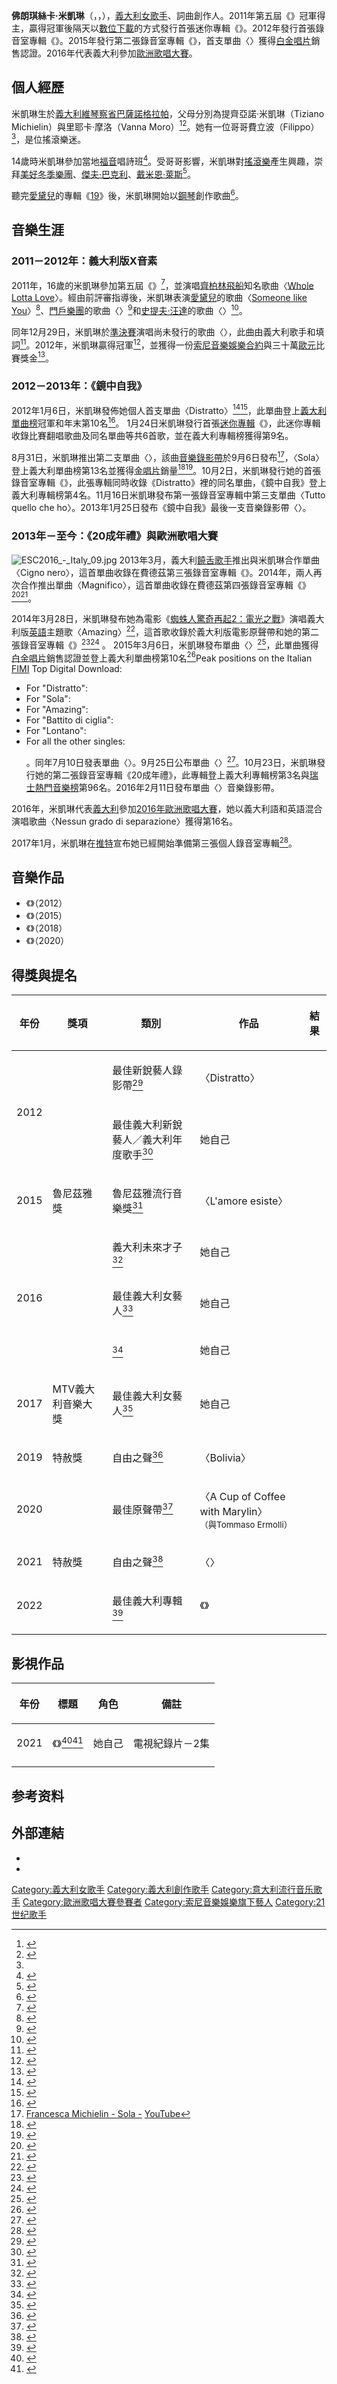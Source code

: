 {{noteTA
|G1=Music
|G2=Movie
|G3=TV
}}
{{藝人
| 姓名 = Francesca Michielin<br>佛朗琪絲卡·米凱琳
| 類型 = 女歌手
| 圖片 = ESC2016 - Italy Meet & Greet 02 - Francesca Michielin (cropped).jpg
| 圖片尺寸 =250px
| 圖片簡介 = 米凱琳於[[2016年歐洲歌唱大賽|2016年歐洲歌唱大賽]][[記者會|記者會]]
| 本名 = Francesca Michielin
| 外文名 =
| 外文 =
| 羅馬拼音 =
| 英文名 = 
| 暱稱 = 
| 其他藝名 = 
| 國籍 = 
| 民族 = 
| 籍貫 =
| 出生日期 = {{Birth date and age|1995|2|25|df=yes}}
| 出生地點 = {{ITA}}[[維琴察省|維琴察省]][[巴薩諾格拉帕|巴薩諾格拉帕]]
| 逝世日期 =
| 逝世地點 =
| 職業 = [[歌手|歌手]]、詞曲創作人
| 語言 =
| 三圍 =
| 教育程度 = 
| 宗教信仰 =
| 配偶 =
| 兒女 =
| 父母 = 
| 音樂類型 = [[流行音樂|流行音樂]]
| 演奏樂器 = [[鋼琴|鋼琴]]、[[電貝斯|電貝斯]]<ref>{{cite web | url = http://www.ilgiornaledivicenza.it/stories/Cultura_e_Spettacoli/321882_x-factor_francesca_talento_naturale/?refresh_ce | work = Il Giornale di Vicenza | language = it | accessdate = 13 January 2012 | title = X-Factor, Francesca? "Talento naturale" | date = 8 January 2012 | author = Stefano Rossi | archive-url = https://archive.is/20120802082254/http://www.ilgiornaledivicenza.it/stories/Cultura_e_Spettacoli/321882_x-factor_francesca_talento_naturale/?refresh_ce | archive-date = 2012-08-02 | dead-url = yes }}</ref>
| 出道地點 =
| 出道作 =
| 出道日期 =
| 代表作 =
| 活躍年代 = 2011年 - 至今
| 唱片公司 = [[索尼音樂娛樂|索尼音樂娛樂]]
| 經紀公司 =
| 網站 = {{URL|francescamichielin.it}}
| 相關團體 = 
| 獎項 =
| IMDb =
| 現任成員 =
| 過往成員 =
| 電影 = 
| 舞台劇 =
| 書籍 =
}}

'''佛朗琪絲卡·米凱琳'''（{{lang-it|'''Francesca Michielin'''}}，{{IPA-it|franˈtʃeska mikjeˈlin}}，{{bd|1995年|2月25日|catidx=Stone}}），[[義大利|義大利]][[女歌手|女歌手]]、詞曲創作人。2011年第五屆《{{le|義大利版X音素|X Factor (Italian TV series)}}》冠軍得主，贏得冠軍後隔天以[[數位下載|數位下載]]的方式發行首張迷你專輯《{{le|Distratto (EP)|Distratto (EP)|Distratto}}》。2012年發行首張錄音室專輯《{{le|鏡中自我 (專輯)|Riflessi di me|鏡中自我}}》。2015年發行第二張錄音室專輯《{{le|20成年禮|di20}}》，首支單曲〈{{le|L'amore esiste|L'amore esiste}}〉獲得[[白金唱片|白金唱片]]銷售認證。2016年代表義大利參加[[歐洲歌唱大賽|歐洲歌唱大賽]]。

== 個人經歷 ==
米凱琳生於[[義大利|義大利]][[維琴察省|維琴察省]][[巴薩諾格拉帕|巴薩諾格拉帕]]，父母分別為提齊亞諾·米凱琳（Tiziano Michielin）與里耶卡·摩洛（Vanna Moro）<ref name="SecoloXIX">{{cite web | url = http://www.ilsecoloxix.it/p/cultura/2012/01/07/AOYKfWdB-factor_francesca_torna.shtml | work = [[Il_Secolo_XIX|Il Secolo XIX]] | language = it | accessdate = 13 January 2012 | title = X Factor, Francesca torna a casa | date = 7 January 2012 | archiveurl = https://web.archive.org/web/20130524060442/http://www.ilsecoloxix.it/p/cultura/2012/01/07/AOYKfWdB-factor_francesca_torna.shtml | archivedate = 2013-05-24 | deadurl = no }}</ref><ref>{{cite web | url = http://www.corrieredelveneto.corriere.it/vicenza/notizie/cronaca/2012/9-gennaio-2012/francesca-torna-banchi-ma-solo-un-ora-poi-diretta-radio-105-1902796329977.shtml | work = [[Corriere_del_Veneto|Corriere del Veneto]] | language = it | accessdate = 13 January 2012 | title = Francesca torna fra i banchi ma solo per un'ora. Poi diretta a Radio 105 | author = Gian Maria Collicelli | date = 9 January 2012 | archiveurl = https://web.archive.org/web/20120113041733/http://corrieredelveneto.corriere.it/vicenza/notizie/cronaca/2012/9-gennaio-2012/francesca-torna-banchi-ma-solo-un-ora-poi-diretta-radio-105-1902796329977.shtml | archivedate = 2012-01-13 | deadurl = no }}</ref>。她有一位哥哥費立波（Filippo）<ref name=SecoloXIX/>，是位搖滾樂迷。

14歲時米凱琳參加當地[[福音|福音]]唱詩班<ref>{{cite web | url = http://xfactor.sky.it/2011/11/10/francesca/ | publisher = [[X_Factor_(Italy)|X Factor (Italy)]] | language = it | accessdate = 13 January 2012 | title = Francesca - Il Profilo | date = 10 November 2011 | archiveurl = https://web.archive.org/web/20130609140103/http://xfactor.sky.it/2011/11/10/francesca/ | archivedate = 2013-06-09 | deadurl = yes }}</ref>。受哥哥影響，米凱琳對[[搖滾樂|搖滾樂]]產生興趣，崇拜[[美好冬季樂團|美好冬季樂團]]、[[傑夫·巴克利|傑夫·巴克利]]、[[戴米恩·萊斯|戴米恩·萊斯]]<ref name="Corriere130112">{{cite web | url = http://www.corriere.it/spettacoli/12_gennaio_07/francesca-scuola-rock_6d5a0dac-3903-11e1-af60-0a4a95cfbebb.shtml | work = [[Corriere_della_Sera|Corriere della Sera]] | language = it | accessdate = 13 January 2012 | date = 7 January 2012 | author = Andrea Laffranchi | title = Francesca, scuola e rock. "Così non mi brucerò" | archiveurl = https://web.archive.org/web/20120430213159/http://www.corriere.it/spettacoli/12_gennaio_07/francesca-scuola-rock_6d5a0dac-3903-11e1-af60-0a4a95cfbebb.shtml | archivedate = 2012-04-30 | deadurl = no }}</ref>。

聽完[[愛黛兒|愛黛兒]]的專輯《[[19_(愛黛兒專輯)|19]]》後，米凱琳開始以[[鋼琴|鋼琴]]創作歌曲<ref>{{cite web|url=http://www.sorrisi.com/musica/francesca-michielin-intervista-integrale-di20are-eurovision/|work=[[TV_Sorrisi_e_Canzoni|TV Sorrisi e Canzoni]]|language=it|accessdate=28 February 2016|title=Francesca Michielin: Non vedo l’ora di andare all’Eurovision|date=26 February 2016|author=Francesco Chignola|archivedate=2016-02-27|archiveurl=https://web.archive.org/web/20160227231510/http://www.sorrisi.com/musica/francesca-michielin-intervista-integrale-di20are-eurovision/|dead-url=yes}}</ref>。

== 音樂生涯 ==
=== 2011－2012年：義大利版X音素 ===
2011年，16歲的米凱琳參加第五屆《{{le|義大利版X音素|X Factor (Italian TV series)}}》<ref>{{cite web | url = http://www.rockol.it/biografia/Francesca-Michielin | publisher = Rockol.it | accessdate = 13 January 2012 | title = Francesca Michielin - Biografia | language = it | archiveurl = https://web.archive.org/web/20120116001020/http://www.rockol.it/biografia/Francesca-Michielin | archivedate = 2012-01-16 | deadurl = no }}</ref>，並演唱[[齊柏林飛船|齊柏林飛船]]知名歌曲〈[[Whole_Lotta_Love|Whole Lotta Love]]〉。經由前評審{{le|西蒙娜·文圖拉|Simona Ventura}}指導後，米凱琳表演[[愛黛兒|愛黛兒]]的歌曲〈[[Someone_like_You|Someone like You]]〉<ref>{{cite web | url = http://corrieredelveneto.corriere.it/veneto/notizie/cultura_e_tempolibero/2011/18-novembre-2011/francesca-incanta-x-factor-la-rivelazione-sei-tu-1902219628700.shtml | work = Corriere del Veneto | language = it | accessdate = 13 January 2012 | title = Francesca incanta "X Factor". "La rivelazione sei tu" | date = 18 November 2011 | author = Eleonora Cazzaro | archiveurl = https://web.archive.org/web/20140201215030/http://corrieredelveneto.corriere.it/veneto/notizie/cultura_e_tempolibero/2011/18-novembre-2011/francesca-incanta-x-factor-la-rivelazione-sei-tu-1902219628700.shtml | archivedate = 2014-02-01 | deadurl = no }}</ref>、[[門戶樂團|門戶樂團]]的歌曲〈{{le|Roadhouse Blues|Roadhouse Blues}}〉<ref>{{cite web| url = http://www.adnkronos.com/IGN/News/Spettacolo/Per-X-Factor-semifinale-a-doppia-eliminazione-Venditti-ospite-della-serata_312795250179.html| publisher = [[Adnkronos|Adnkronos]]| language = it| accessdate = 13 January 2012| title = Per X Factor semifinale a doppia eliminazione, Venditti ospite della serata| date = 28 December 2011| archiveurl = https://web.archive.org/web/20140202104122/http://www.adnkronos.com/IGN/News/Spettacolo/Per-X-Factor-semifinale-a-doppia-eliminazione-Venditti-ospite-della-serata_312795250179.html| archivedate = 2014-02-02| deadurl = no}}</ref>和[[史提夫·汪達|史提夫·汪達]]的歌曲〈{{le|Higher Ground (史提夫·汪達歌曲)|Higher Ground (Stevie Wonder song)|Higher Ground}}〉<ref>{{cite web | url = http://www.adnkronos.com/IGN/ext/printNews.php?sec=News&cat=Spettacolo&loid=3.1.2724970410 | publisher = [[Adnkronos|Adnkronos]] | language = it | accessdate = 13 January 2012 | title = Tv: X Factor, domani la sfida tra i magnifici 9 | date = 7 December 2011 | archiveurl = https://web.archive.org/web/20140202104119/http://www.adnkronos.com/IGN/ext/printNews.php?sec=News&cat=Spettacolo&loid=3.1.2724970410 | archivedate = 2014-02-02 | deadurl = no }}</ref>。

同年12月29日，米凱琳於[[準決賽|準決賽]]演唱尚未發行的歌曲〈{{le|Distratto|Distratto}}〉，此曲由義大利歌手{{le|埃莉薩 (義大利歌手)|Elisa (Italian singer)|埃莉薩}}和{{le|魯貝托·卡薩利諾|Roberto Casalino}}填詞<ref>{{cite web | url = http://corrieredelveneto.corriere.it/veneto/notizie/cultura_e_tempolibero/2011/30-dicembre-2011/sedicenne-bassano-conquista-finalissima--1902698431942.shtml | work = Corriere del Veneto | language = it | date = 30 December 2011 | title = La sedicenne di Bassano conquista la finalissima | author = Gian Maria Collicelli | accessdate = 13 January 2012 | archiveurl = https://web.archive.org/web/20120304165845/http://corrieredelveneto.corriere.it/veneto/notizie/cultura_e_tempolibero/2011/30-dicembre-2011/sedicenne-bassano-conquista-finalissima--1902698431942.shtml | archivedate = 2012-03-04 | deadurl = no }}</ref>。2012年，米凱琳贏得冠軍<ref>{{cite web | url = http://ricerca.repubblica.it/repubblica/archivio/repubblica/2012/01/06/factor-vince-francesca-tra-asia-morgan.html | work = [[la_Repubblica|la Repubblica]] | accessdate = 13 January 2012 | title = X Factor, vince Francesca e tra Asia e Morgan scoppia la pax televisiva | date = 6 January 2012 | author = Carlo Moretti | archive-date = 2017-08-18 | archive-url = https://web.archive.org/web/20170818044933/http://ricerca.repubblica.it/repubblica/archivio/repubblica/2012/01/06/factor-vince-francesca-tra-asia-morgan.html | dead-url = no }}</ref>，並獲得一份[[索尼音樂娛樂|索尼音樂娛樂]][[合約|合約]]與三十萬[[歐元|歐元]]比賽獎金<ref>{{cite web | url = http://www.rssnotizie.com/x-factor-5-la-storia-del-successo-di-francesca-michelin/125334/ | publisher = RSS Notizie | language = it | accessdate = 13 January 2012 | title = X Factor 5: la storia del successo di Francesca Michelin | date = 7 January 2012 | archive-url = https://archive.is/20120909234017/http://www.rssnotizie.com/x-factor-5-la-storia-del-successo-di-francesca-michelin/125334/ | archive-date = 2012-09-09 | dead-url = yes }}</ref>。

=== 2012－2013年：《鏡中自我》 ===
2012年1月6日，米凱琳發佈她個人首支單曲〈Distratto〉<ref name=Panorama7>{{Cite web | url = http://blog.panorama.it/culturaesocieta/2011/12/29/x-factor-la-diretta-web-della-settima-puntata-commentata-su-panoramait/ | work = [[Panorama_(Italian_magazine)|Panorama]] | date = 29 December 2011 | title = X Factor: la diretta web della settima puntata commentata su Panorama.it, Nicole e Jessica le eliminate dal talent show | language = it | accessdate = 14 January 2012 | author = Alessandro Alicandri | archive-url = https://web.archive.org/web/20120108063019/http://blog.panorama.it/culturaesocieta/2011/12/29/x-factor-la-diretta-web-della-settima-puntata-commentata-su-panoramait/ | archive-date = 2012-01-08 | dead-url = yes }}</ref><ref>{{Cite web | url = http://www3.lastampa.it/spettacoli/sezioni/articolo/lstp/436191/ | work = [[La_Stampa|La Stampa]] | language = it | accessdate = 14 January 2012 | title = X Factor, semifinale con doppia eliminazione e Venditti come ospite | date = 29 December 2011 | archive-date = 2013-02-18 | archive-url = https://archive.today/20130218203310/http://www3.lastampa.it/spettacoli/sezioni/articolo/lstp/436191/ | dead-url = yes }}</ref>，此單曲登上[[義大利單曲榜|義大利單曲榜]]冠軍和年末第10名<ref>{{Cite web | url = http://www.tgcom24.mediaset.it/spettacolo/articoli/1077092/ferro-e-il-re-degli-album-piu-venduti-nel-2012.shtml | work = [[TGCOM|TGCOM]] | publisher = [[Mediaset|Mediaset]] | accessdate = 14 January 2013 | title = Ferro è il re degli album più venduti nel 2012 | date = 14 January 2013 | language = it | archive-date = 2019-04-04 | archive-url = https://web.archive.org/web/20190404171509/https://www.tgcom24.mediaset.it/spettacolo/articoli/1077092/ferro-e-il-re-degli-album-piu-venduti-nel-2012.shtml | dead-url = no }}</ref>。
1月24日米凱琳發行首張[[迷你專輯|迷你專輯]]《{{le|Distratto (EP)|Distratto (EP)|Distratto}}》，此迷你專輯收錄比賽翻唱歌曲及同名單曲等共6首歌，並在義大利專輯榜獲得第9名。

8月31日，米凱琳推出第二支單曲〈{{le|Sola (佛朗琪絲卡·米凱琳歌曲)|Sola (Francesca Michielin song)|Sola}}〉，該曲[[音樂錄影帶|音樂錄影帶]]於9月6日發布<ref>[https://www.youtube.com/watch?v=FVRwz9kSZWs Francesca Michielin - Sola -] {{Wayback|url=https://www.youtube.com/watch?v=FVRwz9kSZWs |date=20171129171655 }} [[YouTube|YouTube]]</ref>，〈Sola〉登上義大利單曲榜第13名並獲得[[金唱片|金唱片]]銷量<ref>{{cite web|url=http://www.fimi.it/main/chart_id/1570|publisher=[[Federation_of_the_Italian_Music_Industry|Federation of the Italian Music Industry]]|language=it|accessdate=27 October 2013|title=Archivio - Top Digital Download - Classifica settimanale WK 42 (dal 15-10-2012 al 21-10-2012)|archiveurl=https://web.archive.org/web/20131018014017/http://www.fimi.it/main/chart_id/1570|archivedate=2013-10-18|deadurl=yes}}</ref><ref name="Certifications">{{cite certification |region=Italy|type=single|artist=Francesca Michielin|accessdate=29 February 2016}}</ref>。10月2日，米凱琳發行她的首張錄音室專輯《{{le|鏡中自我 (專輯)|Riflessi di me|鏡中自我}}》，此張專輯同時收錄《Distratto》裡的同名單曲，《鏡中自我》登上義大利專輯榜第4名。11月16日米凱琳發布第一張錄音室專輯中第三支單曲〈Tutto quello che ho〉。2013年1月25日發布《鏡中自我》最後一支音樂錄影帶〈{{link-it|Se cadrai|Se cadrai}}〉。

=== 2013年－至今：《20成年禮》與歐洲歌唱大賽 ===
[[File:ESC2016_-_Italy_09.jpg|thumb]]
2013年3月，義大利[[饒舌歌手|饒舌歌手]]{{le|費德茲|Fedez}}推出與米凱琳合作單曲〈Cigno nero〉，這首單曲收錄在費德茲第三張錄音室專輯《{{link-it|歡愉洗腦藝術|Sig. Brainwash - l'arte di accontentare}}》。2014年，兩人再次合作推出單曲〈Magnifico〉，這首單曲收錄在費德茲第四張錄音室專輯《{{link-it|流行霸主|Pop-Hoolista}}》<ref>{{cite web|url=http://www.ilmattino.it/napolismart/musica/il_cigno_nero_di_fedez/notizie/274185.shtml|work=[[Il_Mattino|Il Mattino]]|language=it|accessdate=13 July 2013|title=Il Cigno nero di Fedez|archive-date=2017-11-07|archive-url=https://web.archive.org/web/20171107113856/https://www.ilmattino.it/napolismart/musica/il_cigno_nero_di_fedez/notizie/274185.shtml|dead-url=no}}</ref><ref>{{cite web|url=http://www.radioitalia.it/news/nuova_uscita/5596_francesca_michielin_duetta_con_fedez_in_%22cigno_nero%22.php|publisher=[[Radio_Italia_Solo_Musica_Italiana|Radio Italia Solo Musica Italiana]]|language=it|accessdate=11 September 2013|title=Francesca Michielin duetta con Fedez in Cigno nero|archiveurl=https://web.archive.org/web/20130308100905/http://www.radioitalia.it/news/nuova_uscita/5596_francesca_michielin_duetta_con_fedez_in_%22cigno_nero%22.php|archivedate=2013-03-08|deadurl=yes}}</ref>。

2014年3月28日，米凱琳發布她為電影《[[蜘蛛人驚奇再起2：電光之戰|蜘蛛人驚奇再起2：電光之戰]]》演唱義大利版[[英語|英語]]主題歌〈Amazing〉<ref>{{cite web|url=http://www.earone.it/news/francesca_michielin_amazing_radio_date_28_03_2014_10071033/|publisher=Earone.it|language=it|accessdate=14 April 2014|title=Francesca Michielin – Amazing (Radio Date: 28-03-2014)|archivedate=2014-04-14|archiveurl=https://web.archive.org/web/20140414203422/http://www.earone.it/news/francesca_michielin_amazing_radio_date_28_03_2014_10071033/|author=Gianluca Guido|date=25 March 2014|dead-url=no}}</ref>，這首歌收錄於義大利版電影原聲帶和她的第二張錄音室專輯《{{le|20成年禮|di20}}》<ref>{{cite web|url=http://skyuno.sky.it/skyuno/news/2014/04/08/francesca_michielin_presenta_video_amazing_sky_uno_spiderman.html|publisher=[[Sky_Italia|Sky Italia]]|language=it|date=11 April 2014|title=Francesca Michielin canta Spiderman... Amazing|accessdate=14 April 2014|archiveurl=https://web.archive.org/web/20140414203048/http://skyuno.sky.it/skyuno/news/2014/04/08/francesca_michielin_presenta_video_amazing_sky_uno_spiderman.html|archivedate=2014-04-14|dead-url=no}}</ref><ref name="RockolApril2014">{{cite web|url=http://www.rockol.it/news-592651/francesca-michielin-amazing-onore-far-parte-di-questo-progetto|publisher=Rockol.it|language=it|accessdate=14 April 2014|title=Francesca Michielin su 'Amazing': 'E' un onore far parte di questo progetto'|author=Mattia Marzi|date=14 April 2014|archiveurl=https://web.archive.org/web/20140414203225/http://www.rockol.it/news-592651/francesca-michielin-amazing-onore-far-parte-di-questo-progetto|archivedate=2014-04-14|dead-url=no}}</ref> 。
2015年3月6日，米凱琳發布單曲〈{{le|L'amore esiste|L'amore esiste}}〉<ref>{{cite web|url=http://www.ansa.it/sito/notizie/cultura/musica/2015/03/05/nuovo-album-per-francesca-michielin_95d8d0e2-5cf0-4387-8beb-d8763acf386b.html|publisher=[[Agenzia_Nazionale_Stampa_Associata|Agenzia Nazionale Stampa Associata]]|date=5 March 2015|title=Nuovo album per Francesca Michielin|archivedate=2015-03-23|archiveurl=https://www.webcitation.org/6XFlTnWFM?url=http://www.ansa.it/sito/notizie/cultura/musica/2015/03/05/nuovo-album-per-francesca-michielin_95d8d0e2-5cf0-4387-8beb-d8763acf386b.html|access-date=2015-03-23|dead-url=no}}</ref>，此單曲獲得[[白金唱片|白金唱片]]銷售認證並登上義大利單曲榜第10名<ref>{{cite web | url = http://adnkronos.com/IGN/News/Spettacolo/Musica-classifiche-ancora-in-vetta-Lamore-e-una-cosa-semplice-di-Tiziano-Ferro_312849655382.html | publisher = [[Adnkronos|Adnkronos]] | language = it | accessdate = 13 January 2012 | title = Musica: classifiche, ancora in vetta 'L'amore e' una cosa semplice' di Tiziano Ferro | date = 12 January 2012 | archiveurl = https://web.archive.org/web/20131029190232/http://adnkronos.com/IGN/News/Spettacolo/Musica-classifiche-ancora-in-vetta-Lamore-e-una-cosa-semplice-di-Tiziano-Ferro_312849655382.html | archivedate = 2013-10-29 | deadurl = no }}</ref><ref name="FIMISingle">Peak positions on the Italian [[FIMI|FIMI]] Top Digital Download:
* For "Distratto": {{cite web | url = http://www.fimi.it/classifiche_result_digital.php?anno=2012&mese=01&id=331 | publisher = [[Federation_of_the_Italian_Music_Industry|Federation of the Italian Music Industry]] | language = it | accessdate = 13 January 2012 | title = Top Digital Download – Classifica settimanale dal 02/01/2012 al 08/01/2012 | archiveurl = https://web.archive.org/web/20131018014017/http://www.fimi.it/main/chart_id/1570 | archivedate = 2013-10-18 | deadurl = yes }}
* For "Sola": {{cite web|url=http://www.fimi.it/main/chart_id/1570|publisher=[[Federation_of_the_Italian_Music_Industry|Federation of the Italian Music Industry]]|language=it|accessdate=27 October 2013|title=Archivio – Top Digital Download – Classifica settimanale WK 42 (dal 15-10-2012 al 21-10-2012)|archiveurl=https://web.archive.org/web/20131018014017/http://www.fimi.it/main/chart_id/1570|archivedate=2013-10-18|deadurl=yes}}
* For "Amazing": {{Cite web|url=http://www.fimi.it/classifiche#/category:digital/year:2015/id:1789/page:1|title=Classifica settimanale WK 15 (dal 2014-04-07 al 2014-04-13)|accessdate=16 August 2015|publisher=[[Federation_of_the_Italian_Music_Industry|Federation of the Italian Music Industry]]|archive-date=2015-02-10|archive-url=https://web.archive.org/web/20150210143711/http://www.fimi.it/classifiche#/category:digital/year:2015/id:1789/page:1|dead-url=no}}
* For "Battito di ciglia": {{cite web|url=http://www.fimi.it/classifiche#/category:digital/year:2015/id:2090/page:1|publisher=[[Federation_of_the_Italian_Music_Industry|Federation of the Italian Music Industry]]|language=it|accessdate=18 August 2015|title=Classifica settimanale WK 32 (dal 2015-08-07 al 2015-08-13)|archive-date=2015-02-10|archive-url=https://web.archive.org/web/20150210143711/http://www.fimi.it/classifiche#/category:digital/year:2015/id:2090/page:1|dead-url=no}}
* For "Lontano": {{cite web|url=http://fimi.it/classifiche#/category:digital/year:2015/id:2135/page:1|publisher=[[Federation_of_the_Italian_Music_Industry|Federation of the Italian Music Industry]]|language=it|accessdate=30 October 2015|title=Classifica settimanale WK 43 (dal 2015-10-23 al 2015-10-29)|archive-date=2017-01-11|archive-url=https://web.archive.org/web/20170111221723/http://www.fimi.it/classifiche#/category:digital/year:2015/id:2135/page:1|dead-url=no}}
* For all the other singles: {{cite web|url=http://italiancharts.com/search.asp?search=Francesca+Michielin&cat=s|publisher=Italiancharts.com. Hung Medien|accessdate=20 July 2015|title=Italian Charts – Francesca Michielin – Singles|archive-date=2015-07-26|archive-url=https://web.archive.org/web/20150726072042/http://italiancharts.com/search.asp?search=Francesca+Michielin&cat=s|dead-url=no}}</ref>。同年7月10日發表單曲〈{{link-it|Battito di ciglia|Battito di ciglia}}〉。9月25日公布單曲〈{{link-it|Lontano|Lontano}}〉<ref>{{cite web|url=http://www.rockol.it/news-645229/francesca-michielin-battito-di-ciglia---nuovo-singolo-disco-settembre|publisher=Rockol.it|accessdate=20 July 2015|title=Francesca Michielin, esce il singolo Battito di ciglia e a settembre il nuovo album|date=10 July 2015|archive-date=2015-11-14|archive-url=https://web.archive.org/web/20151114094806/http://www.rockol.it/news-645229/francesca-michielin-battito-di-ciglia---nuovo-singolo-disco-settembre|dead-url=no}}</ref>。10月23日，米凱琳發行她的第二張錄音室專輯《20成年禮》，此專輯登上義大利專輯榜第3名與[[瑞士熱門音樂榜|瑞士熱門音樂榜]]第96名。2016年2月11日發布單曲〈{{le|Nessun grado di separazione|Nessun grado di separazione}}〉音樂錄影帶。

2016年，米凱琳代表[[義大利在歐洲歌唱大賽之歷年表現|義大利]]參加[[2016年歐洲歌唱大賽|2016年歐洲歌唱大賽]]，她以義大利語和英語混合演唱歌曲〈Nessun grado di separazione〉獲得第16名。

2017年1月，米凱琳在[[推特|推特]]宣布她已經開始準備第三張個人錄音室專輯<ref>{{cite web|url=http://www.radioitalia.it/news/francesca_michielin/evento/13820_francesca_michielin_inizia_i_lavori_sul_nuovo_album_%E2%80%9Csono_felice%E2%80%9D.php|publisher=[[Radio_Italia_Solo_Musica_Italiana|Radio Italia Solo Musica Italiana]]|language=it|accessdate=29 January 2017|title=Francesca Michielin inizia i lavori sul nuovo album: sono felice|date=28 January 2017|archive-date=2018-06-19|archive-url=https://web.archive.org/web/20180619113203/http://www.radioitalia.it/news/francesca_michielin/evento/13820_francesca_michielin_inizia_i_lavori_sul_nuovo_album_%E2%80%9Csono_felice%E2%80%9D.php|dead-url=no}}</ref>。

== 音樂作品 ==
{{rellink|extraclasses=boilerplate seealso noprint|主條目：{{link-en|佛朗琪絲卡·米凱琳音樂作品|Francesca Michielin discography}}}}
*《{{le|鏡中自我 (專輯)|Riflessi di me|鏡中自我}}》（2012）
*《{{le|20成年禮|di20}}》（2015）
*《{{le|2640 (專輯)|2640 (album)|2640}}》（2018）
*《{{le|Feat (stato di natura)|Feat (stato di natura)}}》（2020）

== 得獎與提名 ==
{| class="wikitable"
|-
! 年份 !!  獎項 !!  類別 !!  作品 !!  結果
|-
|style="text-align:center;" rowspan="2"|2012 || {{link-it|義大利音樂錄影帶獎|Premio Videoclip Italiano}} || 最佳新銳藝人錄影帶<ref>{{cite web | url = http://www.rockol.it/news-446073/PVI-e-Premio-Videoclip-Indipendente-ecco-i-vincitori.-Oggi-la-premiazione | publisher = Rockol.it | accessdate = 29 November 2012 | title = PVI e Premio Videoclip Indipendente: ecco i vincitori. Oggi la premiazione | date = 29 November 2012 | language = it | archiveurl = https://web.archive.org/web/20121202040310/http://www.rockol.it/news-446073/PVI-e-Premio-Videoclip-Indipendente-ecco-i-vincitori.-Oggi-la-premiazione | archivedate = 2012-12-02 | deadurl = no }}</ref> || 〈Distratto〉 || {{won}}
|-
| {{lang|en|Rockol Awards}} || 最佳義大利新銳藝人／義大利年度歌手<ref>{{cite web | url = http://www.adnkronos.com/IGN/News/Spettacolo/Musica-Rockol-Awards-vincono-Ramazzotti-Celentano-e-Green-Day_314073588654.html | publisher = Adnkronos | language = it | accessdate = 11 January 2013 | title = Musica, Rockol Awards, vincono Ramazzotti, Celentano e Green Day | date = 11 January 2013 | archiveurl = https://web.archive.org/web/20130217063046/http://www.adnkronos.com/IGN/News/Spettacolo/Musica-Rockol-Awards-vincono-Ramazzotti-Celentano-e-Green-Day_314073588654.html | archivedate = 2013-02-17 | deadurl = no }}</ref> || 她自己 || {{won}}
|-
|2015 ||魯尼茲雅獎 || 魯尼茲雅流行音樂獎<ref name=Lunezia2015>{{cite web|url=http://www.radioitalia.it/news/fedez/evento/10463_i_premi_lunezia_da_fedez_a_francesca_michielin.php|publisher=Radio Italia Solo Musica Italiana|language=it|accessdate=20 July 2015|title=I Premi Lunezia da Fedez a Francesca Michielin|archivedate=2015-07-15|archiveurl=https://web.archive.org/web/20150715204851/http://www.radioitalia.it/news/fedez/evento/10463_i_premi_lunezia_da_fedez_a_francesca_michielin.php|dead-url=no}}</ref> || 〈L'amore esiste〉 ||{{won}}
|-
|style="text-align:center;" rowspan="3"|2016 || {{lang|en|Onstage Awards}} || 義大利未來才子<ref>{{cite web|url=http://it.ibtimes.com/tim-music-stage-awards-2016-ospiti-nomination-su-rai-2-il-18-marzo-1443210|work=[[International_Business_Times|International Business Times]]|language=it|accessdate=18 March 2016|title=Tim Music On Stage Awards 2016: ospiti, nomination. Su Rai 2 il 18 marzo|author=Luca Marra|date=16 March 2016|archivedate=2016-03-18|archiveurl=https://www.webcitation.org/6g6opj5WB?url=http://it.ibtimes.com/tim-music-stage-awards-2016-ospiti-nomination-su-rai-2-il-18-marzo-1443210|dead-url=yes}}</ref> || 她自己 || {{nom}}
|-
| {{le|MTV義大利音樂大獎|MTV Italian Music Awards}} || 最佳義大利女藝人<ref>{{cite web|url=http://news.mtv.it/musica/mtv-awards-aperte-votazioni-tutte-nomination/|publisher=MTV Italy|title=MTV Awards 2016, vota da oggi! Ecco tutti gli artisti in gara|date=9 May 2016|archiveurl=https://web.archive.org/web/20160509175730/http://news.mtv.it/musica/mtv-awards-aperte-votazioni-tutte-nomination/|archivedate=2016-05-09|accessdate=11 May 2016|dead-url=no}}</ref> || 她自己 || {{nom}}
|-
|{{le|2016年MTV歐洲音樂大獎|2016 MTV Europe Music Awards|MTV歐洲音樂大獎}} || {{le|MTV歐洲音樂大獎最佳義大利藝人|MTV Europe Music Award for Best Italian Act|最佳義大利藝人}}<ref>{{cite web |url=http://www.sorrisi.com/musica/news/mtv-ema-2016-nominati-per-best-italian-act/ |work=TV Sorrisi e Canzoni |language=it |accessdate=20 September 2016 |title=MTV EMA 2016: i nominati per Best Italian Act |author=Valentina Cesarini |date=20 September 2016 |archivedate=2016-09-20 |archiveurl=https://web.archive.org/web/20160920171020/http://www.sorrisi.com/musica/news/mtv-ema-2016-nominati-per-best-italian-act/ |deadurl=yes |df= }}</ref> || 她自己 || {{nom}} 
|-
|2017
|MTV義大利音樂大獎 || 最佳義大利女藝人<ref>{{cite web|url=http://news.mtv.it/musica/tim-mtv-awards-2017-votazioni-aperte-nomination/|publisher=MTV Italy|title=Votazioni aperte! Ecco tutte le nomination dei TIM MTV Awards 2017|date=21 April 2017|language=it|access-date=2022-02-08|archive-date=2022-02-08|archive-url=https://web.archive.org/web/20220208070937/http://news.mtv.it/musica/tim-mtv-awards-2017-votazioni-aperte-nomination/}}</ref> || 她自己 || {{nom}}
|-
|2019 ||特赦獎 || 自由之聲<ref>{{cite web|url=https://www.105.net/news/music-biz/258369/ecco-i-10-artisti-in-lizza-per-il-premio-amnesty-international-italia.html|work=Radio 105 Network|language=it|access-date=28 February 2019|title=2019Ecco i 10 artisti in lizza per il Premio Amnesty International Italia|date=27 February 2019|archive-date=2021-10-10|archive-url=https://web.archive.org/web/20211010202332/https://www.105.net/news/music-biz/258369/ecco-i-10-artisti-in-lizza-per-il-premio-amnesty-international-italia.html}}</ref> || 〈Bolivia〉 || {{nom}}
|-
|2020 || {{lang|it|Premio Cortinametraggio}} || 最佳原聲帶<ref>{{cite web|url=https://www.repubblica.it/londra/2020/03/31/news/tra_oriana_e_marylin_come_una_giovane_regista_italiana_si_afferma_a_londra-252765987/|work=la Repubblica|date=31 March 2020|title=A cup of coffee with Marylin: come una giovane regista italiana si afferma a Londra|author=Katya Marletta|language=it|access-date=23 June 2020|archive-date=2022-02-08|archive-url=https://web.archive.org/web/20220208070938/https://www.repubblica.it/londra/2020/03/31/news/tra_oriana_e_marylin_come_una_giovane_regista_italiana_si_afferma_a_londra-252765987/}}</ref> || 〈A Cup of Coffee with Marylin〉<br><small>（與Tommaso Ermolli）</small> || {{won}}
|-
| 2021 ||特赦獎 || 自由之聲<ref>{{cite web|url=https://www.spettakolo.it/2021/03/23/le-10-canzoni-in-gara-per-il-premio-amnesty/|publisher=Spettakolo.it|date=23 March 2021|title=Le 10 canzoni in gara per il Premio Amnesty|language=it|access-date=2022-02-08|archive-date=2022-02-08|archive-url=https://web.archive.org/web/20220208072524/https://www.spettakolo.it/2021/03/23/le-10-canzoni-in-gara-per-il-premio-amnesty/}}</ref> || 〈{{le|Stato di natura|Stato di natura}}〉<br>{{small|（與[[天際月光樂團|天際月光樂團]]）}} || {{nom}}
|-
| 2022 ||{{lang|it|Rockol Awards}} || 最佳義大利專輯<ref>{{cite web|url=https://www.rockol.it/news-727342/rockol-awards-2021-terzine-candidati-vittoria-finale|publisher=Rockol.it|language=it|title=Rockol Awards 2021: le terzine dei candidati alla vittoria finale|access-date=14 January 2022|date=5 January 2021|archive-date=2022-01-14|archive-url=https://web.archive.org/web/20220114220155/https://www.rockol.it/news-727342/rockol-awards-2021-terzine-candidati-vittoria-finale}}</ref> || 《{{le|Feat (stato di natura)|Feat (stato di natura)}}》 || {{nom}}
|-
|}

== 影視作品 ==
{|class="wikitable" 
|- 
!年份
!標題
!角色
!備註
|-
|2021
|《{{lang|en|The Ferragnez: The Series}}》<ref>{{cite web|url=https://www.elle.com/it/showbiz/tv/a38419824/ferragnez-foto-milano-serie-tv/|work=[[Elle|Elle]]|language=it|access-date=26 December 2021|title=Le foto di famiglia dei Ferragnez alla prima milanese della serie tv profumano di successo|author=Monica Monnis|date=3 December 2021|archive-date=2021-12-26|archive-url=https://web.archive.org/web/20211226155515/https://www.elle.com/it/showbiz/tv/a38419824/ferragnez-foto-milano-serie-tv/}}</ref><ref>{{cite web|url=https://m.imdb.com/name/nm8143598/filmotype/self?ref_=m_nmfm_4|publisher=[[iMDB|iMDB]]|access-date=26 December 2021|title=Francesca Michielin|archive-date=2021-12-26|archive-url=https://web.archive.org/web/20211226161023/https://m.imdb.com/name/nm8143598/filmotype/self?ref_=m_nmfm_4}}</ref>
|她自己
|電視紀錄片－2集
|-
|}

== 参考资料 ==
{{Reflist|2}}

== 外部連結 ==
{{Commons category|Francesca Michielin}}
*{{Official website|http://www.francescamichielin.it/}}
*{{twitter|francescacheeks}}

{{S-start}}
{{s-ach}}
{{Succession box|title={{le|義大利版X音素|X Factor (Italian TV series)|X音素}}<br>冠軍|before={{le|Nathalie (歌手)|Nathalie (singer)|Nathalie}}|years=2012|after={{le|Chiara (義大利歌手)|Chiara (Italian singer)|Chiara}}}}
{{succession box
| before= [[美聲少年|美聲少年]]<br>〈{{le|Grande amore|Grande amore}}〉（[[2015年歐洲歌唱大賽|2015]]）
| title= {{flagicon|ITA}} [[歐洲歌唱大赛|歐洲歌唱大赛]][[義大利在歐洲歌唱大賽之歷年表現|義大利參賽者]]
| years= [[2016年欧洲歌唱大赛|2016]]
| after= {{le|佛朗奇斯可·加巴尼|Francesco Gabbani}}<br>〈{{le|Occidentali's Karma|Occidentali's Karma}}〉（[[2017年歐洲歌唱大賽|2017]]）
}}
{{S-end}}

{{Authority control}}
{{DEFAULTSORT:Michielin, Francesca}}

[[Category:義大利女歌手|Category:義大利女歌手]]
[[Category:義大利創作歌手|Category:義大利創作歌手]]
[[Category:意大利流行音乐歌手|Category:意大利流行音乐歌手]]
[[Category:歐洲歌唱大賽參賽者|Category:歐洲歌唱大賽參賽者]]
[[Category:索尼音樂娛樂旗下藝人|Category:索尼音樂娛樂旗下藝人]]
[[Category:21世纪歌手|Category:21世纪歌手]]